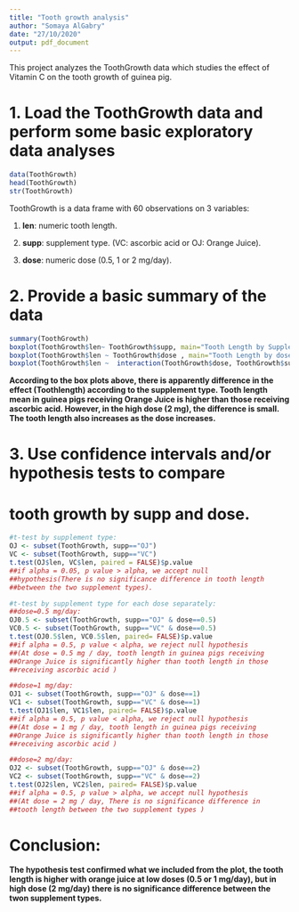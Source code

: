 ```yaml
---
title: "Tooth growth analysis"
author: "Somaya AlGabry"
date: "27/10/2020"
output: pdf_document
---
```

This project analyzes the ToothGrowth data which studies the effect of Vitamin C on the tooth growth of guinea pig.

# 1. Load the ToothGrowth data and perform some basic exploratory data analyses

```r
data(ToothGrowth)
head(ToothGrowth)
str(ToothGrowth)
```

ToothGrowth is a data frame with 60 observations on 3 variables:

1. **len**: numeric tooth length.

2. **supp**: supplement type. (VC: ascorbic acid or OJ: Orange Juice).

3. **dose**: numeric dose  (0.5, 1 or 2 mg/day).

# 2. Provide a basic summary of the data

``` r
summary(ToothGrowth)
boxplot(ToothGrowth$len~ ToothGrowth$supp, main="Tooth Length by Supplement Type", xlab="Supplement Type", ylab = "Tooth Length", col= c("darkmagenta", "darkcyan"))
boxplot(ToothGrowth$len ~ ToothGrowth$dose , main="Tooth Length by dose", xlab = "Dose", ylab = "Tooth Length", col= c("yellow", "orange", "brown"))
boxplot(ToothGrowth$len ~  interaction(ToothGrowth$dose, ToothGrowth$supp) , main="Tooth Length by dose", xlab = "Dose", ylab = "Tooth Length", col= c("yellow", "orange", "brown"))
```
**According to the box plots above, there is apparently  difference in the effect (Toothlength) according to the supplement type. Tooth length mean in  guinea pigs receiving Orange Juice is higher than those receiving ascorbic acid. However, in the high dose (2 mg), the difference is small.
The tooth length also increases as the dose increases.**

# 3. Use confidence intervals and/or hypothesis tests to compare
# tooth growth by supp and dose. 
```r
#t-test by supplement type:
OJ <- subset(ToothGrowth, supp=="OJ")
VC <- subset(ToothGrowth, supp=="VC")
t.test(OJ$len, VC$len, paired = FALSE)$p.value
##if alpha = 0.05, p value > alpha, we accept null
##hypothesis(There is no significance difference in tooth length
##between the two supplement types).

#t-test by supplement type for each dose separately: 
##dose=0.5 mg/day:
OJ0.5 <- subset(ToothGrowth, supp=="OJ" & dose==0.5)
VC0.5 <- subset(ToothGrowth, supp=="VC" & dose==0.5)
t.test(OJ0.5$len, VC0.5$len, paired= FALSE)$p.value
##if alpha = 0.5, p value < alpha, we reject null hypothesis 
##(At dose = 0.5 mg / day, tooth length in guinea pigs receiving
##Orange Juice is significantly higher than tooth length in those
##receiving ascorbic acid )

##dose=1 mg/day:
OJ1 <- subset(ToothGrowth, supp=="OJ" & dose==1)
VC1 <- subset(ToothGrowth, supp=="VC" & dose==1)
t.test(OJ1$len, VC1$len, paired= FALSE)$p.value
##if alpha = 0.5, p value < alpha, we reject null hypothesis 
##(At dose = 1 mg / day, tooth length in guinea pigs receiving
##Orange Juice is significantly higher than tooth length in those
##receiving ascorbic acid )

##dose=2 mg/day:
OJ2 <- subset(ToothGrowth, supp=="OJ" & dose==2)
VC2 <- subset(ToothGrowth, supp=="VC" & dose==2)
t.test(OJ2$len, VC2$len, paired= FALSE)$p.value
##if alpha = 0.5, p value > alpha, we accept null hypothesis 
##(At dose = 2 mg / day, There is no significance difference in
##tooth length between the two supplement types )
```

# Conclusion:
**The hypothesis test confirmed what we included from the plot, the tooth length is higher with orange juice at low doses (0.5 or 1 mg/day), but in high dose (2 mg/day) there is no significance difference between the twon supplement types.**




